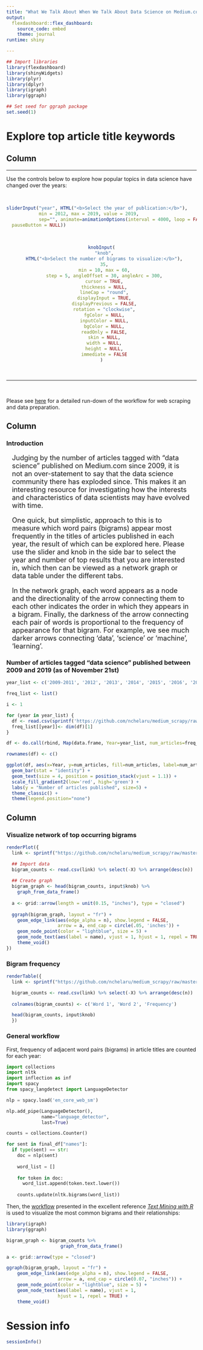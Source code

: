 ```yaml
---
title: "What We Talk About When We Talk About Data Science on Medium.com"
output: 
  flexdashboard::flex_dashboard:
    source_code: embed
    theme: journal
runtime: shiny

---
```


```r
## Import libraries
library(flexdashboard)
library(shinyWidgets)
library(plyr)
library(dplyr)
library(igraph)
library(ggraph)

## Set seed for ggraph package
set.seed(1)
```



  

Explore top article title keywords
=========================================


Column {.sidebar}
-----------------------------------------------------------------------

<hr>

Use the controls below to explore how popular topics in data science have changed over the years:

<br> 

```r
sliderInput("year", HTML("<b>Select the year of publication:</b>"), 
            min = 2012, max = 2019, value = 2019,
            sep="", animate=animationOptions(interval = 4000, loop = FALSE, playButton = NULL,
  pauseButton = NULL))
```

<br>

<center>
```r
knobInput(
  "knob",
  HTML("<b>Select the number of bigrams to visualize:</b>"),
  35,
  min = 10, max = 60,
  step = 5, angleOffset = 30, angleArc = 300,
  cursor = TRUE,
  thickness = NULL,
  lineCap = "round",
  displayInput = TRUE,
  displayPrevious = FALSE,
  rotation = "clockwise",
  fgColor = NULL,
  inputColor = NULL,
  bgColor = NULL,
  readOnly = FALSE,
  skin = NULL,
  width = NULL,
  height = NULL,
  immediate = FALSE
)
```
</center>

<br><hr><br>

Please see [here](http://rpubs.com/nchelaru/medium_ds_nlp) for a detailed run-down of the workflow for web scraping and data preparation.



Column {data-width=450}
-----------------------------------------------------------------------
 
### Introduction  {data-height=420}

<div style='margin:15px; font-size:18px;'>
Judging by the number of articles tagged with "data science" published on Medium.com since 2009, it is not an over-statement to say that the data science community there has exploded since. This makes it an interesting resource for investigating how the interests and characteristics of data scientists may have evolved with time.

One quick, but simplistic, approach to this is to measure which word pairs (bigrams) appear most frequently in the titles of articles published in each year, the result of which can be explored here. Please use the slider and knob in the side bar to select the year and number of top results that you are interested in, which then can be viewed as a network graph or data table under the different tabs. 

In the network graph, each word appears as a node and the directionality of the arrow connecting them to each other indicates the order in which they appears in a bigram. Finally, the darkness of the arrow connecting each pair of words is proportional to the frequency of appearance for that bigram. For example, we see much darker arrows connecting ‘data’, ‘science’ or ‘machine’, ‘learning’.

</div>

### Number of articles tagged "data science" published between 2009 and 2019 (as of November 21st)
 
```r
year_list <- c('2009-2011', '2012', '2013', '2014', '2015', '2016', '2017', '2018', '2019')

freq_list <- list()

i <- 1

for (year in year_list) {
  df <- read.csv(sprintf('https://github.com/nchelaru/medium_scrapy/raw/master/processed/y%s_clean_titles.csv', year))
  freq_list[[year]]<- dim(df)[1]
}

df <- do.call(rbind, Map(data.frame, Year=year_list, num_articles=freq_list))

rownames(df) <- c()

ggplot(df, aes(x=Year, y=num_articles, fill=num_articles, label=num_articles)) + 
  geom_bar(stat = "identity") +
  geom_text(size = 4, position = position_stack(vjust = 1.1)) +
  scale_fill_gradient2(low='red', high='green') +
  labs(y = "Number of articles published", size=5) +
  theme_classic() +
  theme(legend.position="none") 
```
 









Column {data-width=550 .tabset .tabset-fade}
-----------------------------------------------------------------------

### Visualize network of top occurring bigrams 
 
```r
renderPlot({
  link <- sprintf("https://github.com/nchelaru/medium_scrapy/raw/master/processed/y%s_bigram_count_Nov21.csv", input$year)

  ## Import data
  bigram_counts <- read.csv(link) %>% select(-X) %>% arrange(desc(n))  
  
  ## Create graph
  bigram_graph <- head(bigram_counts, input$knob) %>%
    graph_from_data_frame()
  
  a <- grid::arrow(length = unit(0.15, "inches"), type = "closed")
          
  ggraph(bigram_graph, layout = "fr") +
    geom_edge_link(aes(edge_alpha = n), show.legend = FALSE,
                   arrow = a, end_cap = circle(.05, 'inches')) +
    geom_node_point(color = "lightblue", size = 5) +
    geom_node_text(aes(label = name), vjust = 1, hjust = 1, repel = TRUE, size=8) +
    theme_void() 
})

```

### Bigram frequency

```r
renderTable({
  link <- sprintf("https://github.com/nchelaru/medium_scrapy/raw/master/processed/y%s_bigram_count_Nov21.csv", input$year)

  bigram_counts <- read.csv(link) %>% select(-X) %>% arrange(desc(n))
  
  colnames(bigram_counts) <- c('Word 1', 'Word 2', 'Frequency')

  head(bigram_counts, input$knob)
  })
```


### General workflow

First, frequency of adjacent word pairs (bigrams) in article titles are counted for each year:

```Python
import collections
import nltk
import inflection as inf
import spacy
from spacy_langdetect import LanguageDetector

nlp = spacy.load('en_core_web_sm')

nlp.add_pipe(LanguageDetector(), 
             name="language_detector", 
             last=True)

counts = collections.Counter()

for sent in final_df["names"]:
  if type(sent) == str:
    doc = nlp(sent)
    
    word_list = []
    
    for token in doc:
      word_list.append(token.text.lower())
      
    counts.update(nltk.bigrams(word_list))
```

Then, the [workflow](https://www.tidytextmining.com/ngrams.html#counting-and-correlating-pairs-of-words-with-the-widyr-package) presented in the excellent reference *[Text Mining with R](https://www.tidytextmining.com/)* is used to visualize the most common bigrams and their relationships: 

```R
library(igraph)
library(ggraph)

bigram_graph <- bigram_counts %>% 
                    graph_from_data_frame()

a <- grid::arrow(type = "closed")

ggraph(bigram_graph, layout = "fr") + 
    geom_edge_link(aes(edge_alpha = n), show.legend = FALSE, 
                   arrow = a, end_cap = circle(0.07, "inches")) + 
    geom_node_point(color = "lightblue", size = 5) + 
    geom_node_text(aes(label = name), vjust = 1, 
                   hjust = 1, repel = TRUE) + 
    theme_void()
```




Session info
=========================================
```r
sessionInfo()
```

